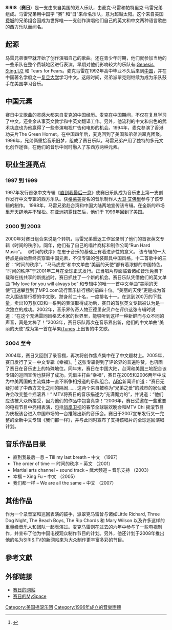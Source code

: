{{Refimprove|time=2021-01-22T11:28:53+00:00}}
{{Infobox_band |
| name         = SIRIS 赛日|
|  image             = <!-- 檔案不存在 siris.jpg ，可從英文維基百科取得 -->
|  caption           = <small>SIRIS - Patrick and Michael Maley</small>
|  years_active      = 1996–present |
|  origin            = {{USA}}[[费城|费城]] |
|  music_genre       = [[摇滚乐|摇滚乐]]<br>[[Progressive_music|Progressive]]<br>[[另类摇滚|另类摇滚]]<br>[[流行乐|流行乐]] |
|  record_label      = [[Run_Hard_Music|Run Hard Music]] |
|  current_members   = [[Michael_Maley|Michael Maley]] <br />[[Patrick_Maley|Patrick Maley]] 
|type=乐团
}}

'''SIRIS'''（'''赛日'''）是一支由来自美国的双人乐队，由麦克·马雷和帕特里克·马雷兄弟组成。马雷兄弟用中国字 “赛” 和“日”来命名乐队，意为超越太阳。这个来自美国[[费城|费城]]的兄弟组合因成为世界唯一一支创作演唱他们自己的英文和中文两种语言歌曲的西方乐队而闻名。

==起源==
马雷兄弟很早就开始了创作演唱自己的歌曲。还在青少年时期，他们就参加当地的一些乐队在整个费城地区进行表演。早期对他们影响较大的乐队有:[[创世纪乐团|Genesis]], [[斯汀|Sting]],[[U2樂團|U2]] 和 Tears for Fears。麦克马雷在1992年高中毕业不久后来到[[中国|中国]]，并在中国著名学府之一[[复旦大学|复旦大学]]学习中文。这段时间，弟弟派翠克则继续为成为乐队鼓手在美国学习音乐。

==中国元素==
赛日中文歌曲的灵感大都来自麦克的中国经历。麦克在中国期间，不仅在复旦学习了中文，还业余从事英文教学和中英文翻译工作。另外，他流利的中文和出色的武术功底也为他赢得了一些参演电视广告和电影的机会。1994年，麦克参演了香港功夫片The Green Hornet。在中国四年后，麦克回到了美国和弟弟派翠克团聚。1996年，兄弟俩重拾音乐旧梦，组成了赛日乐队。马雷兄弟产用了独特的多元文化创作途径，在他们的音乐中同时融入了东西方两种元素。

==职业生涯亮点==

===1997 到 1999===
1997年发行首张中文专辑《[[直到我最后一息|直到我最后一息]]》使赛日乐队成为音乐史上第一支创作发行中文专辑的西方乐队。获[[格莱美|格莱美]]提名的音乐制作人[[大卫·艾佛里|大卫·艾佛里]]参与了该专辑的制作。 1998年，马雷兄弟赴台湾和中国大陆两地宣传该专辑。在全新的市场里开天辟地并不轻松。在亚洲初露锋芒后，他们于 1999年回到了美国。

===2000 到 2003===
2000年对赛日组合来说是个转机，马雷兄弟重返工作室录制了他们的首张英文专辑《时间的秩序》。同年，他们有了自己的唱片商标和制作公司“Run Hard Music”。 《时间的秩序》在忠于音乐的基础上有着进步性的意义。 该专辑的一大特点是由始至终贯穿着中国元素，不仅专辑的包装颇具中国风格，十二首歌中的三首：“时间的秩序”，“马马虎虎”和中文单曲“美丽的天使”都有着浓郁的中国特色。 “时间的秩序”于2001年二月在全球正式发行。正当唱片界面临着诸如音乐免费下载和在线共享的新挑战时，赛日抓住了一个新的机会。赛日乐队凭借他们的英文单曲 “My love for you will always be” 和专辑中的唯一一首中文单曲“美丽的天使”迅速攀登到了MP3.com流行音乐排行榜的前四十位。“美丽的天使”更是成为首次入围该排行榜的中文歌，跻身前二十名，一度排名十一。在达到200万的下载量，卖出10万张CD和一系列的表演取得成功后，赛日的首张英文专辑被认为是一次独立的成功。2002年，音乐界传奇人物亚德里安贝卢在评价这张专辑时说道：“在这个充满雷同风格艺术家的世界里，能够听到这样一种新鲜而与众不同的声音，真是太棒了！”2003年，赛日乐队再次在音乐界出新，他们的中文单曲“美丽的天使”成为第一首在苹果[[iTunes|iTunes]] 上出售的中文歌。

===2004 至今===
2004年，赛日又回到了录音棚，再次将创作焦点集中在了中文题材上。2005年，赛日发行了又一中文专辑《幸福》。<ref>{{Cite web |url=http://seattletimes.nwsource.com/html/musicnightlife/2002963768_siris01.html |title=The Seattle Times |access-date=2007-07-10 |archive-date=2006-05-16 |archive-url=https://web.archive.org/web/20060516152053/http://seattletimes.nwsource.com/html/musicnightlife/2002963768_siris01.html |dead-url=no }}</ref> 这张专辑得到了评论界的普遍称赞，也巩固了赛日在音乐史上的特殊地位。同年末，赛日在中国大陆，台湾和美国三地配合该专辑的巡回宣传也获得了成功。凭借主打曲“幸福”，赛日在2005和2006两年中成为中美两国的主流媒体一直不断争相报道的乐队组合。[[ABC|ABC]]新闻评价道：“赛日无疑打破了中西方文化之间的隔阂…… 这两个来自被称为“兄弟之爱”的城市的家伙或许会改变整个摇滚界！” MTV将赛日的音乐描述为“充满魔力的”，并说道：“他们应该被大众所接受，因为他们的作品中包含真挚！”2006年，赛日受邀在一些重要的电视节目中亮相表演，包括[[凤凰卫视|凤凰卫视]]的春节全球联欢晚会和MTV Chi 摇滚节目为庆祝该台进入中国市场的一台推陈出新的音乐会。赛日于2007宣布发行又一完整的全新中文专辑《我们都一样》，并与此同时宣布了支持该唱片的全球巡回演唱计划。

==音乐作品目录==
*直到我最后一息 – Till my last breath – 中文 （1997）
*The order of time -- 时间的秩序 – 英文 （2001）
*Martial arts channel – sound track – 武术频道 – 音乐支持  （2003）
*幸福 – Xing Fu – 中文  （2005）
*我们都一样 – We are all the same – 中文  （2007）

==其他作品==
作为一个录音室和巡回表演的鼓手，派翠克马雷曾与诸如Little Richard, Three Dog Night, The Beach Boys, The Rip Chords 和 Mary Wilson 以及许多这样的重量级音乐人和团队一起表演过。麦克马雷则在过去的六年中参与了一些电视制作，并宣布了他为中国电视观众制作节目的计划。另外，他还计划于2008年推出他的名为SIRIS.TV的新网站来为大众制作更丰富多彩的节目。

== 參考文獻 ==
{{reflist}}

==外部链接==
* [https://web.archive.org/web/20060717000309/http://www.sirismusic.com/ 赛日的网站]
* [http://myspace.com/sirisuniverse 赛日的MySpace] {{Wayback|url=http://myspace.com/sirisuniverse |date=20160308215931 }}

[[Category:美国摇滚乐团|Category:美国摇滚乐团]]
[[Category:1996年成立的音樂團體|Category:1996年成立的音樂團體]]
